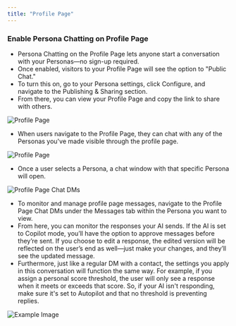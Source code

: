 ```yaml
---
title: "Profile Page"
---
```


### Enable Persona Chatting on Profile Page


- Persona Chatting on the Profile Page lets anyone start a conversation with your Personas—no sign-up required.
- Once enabled, visitors to your Profile Page will see the option to "Public Chat."
- To turn this on, go to your Persona settings, click Configure, and navigate to the Publishing & Sharing section.
- From there, you can view your Profile Page and copy the link to share with others.


![Profile Page](/images/brand1.png)


- When users navigate to the Profile Page, they can chat with any of the Personas you've made visible through the profile page.


![Profile Page](/images/brand2.png)


- Once a user selects a Persona, a chat window with that specific Persona will open.


![Profile Page Chat DMs](/images/brand3.png)


- To monitor and manage profile page messages, navigate to the Profile Page Chat DMs under the Messages tab within the Persona you want to view.
- From here, you can monitor the responses your AI sends. If the AI is set to Copilot mode, you’ll have the option to approve messages before they’re sent. If you choose to edit a response, the edited version will be reflected on the user’s end as well—just make your changes, and they’ll see the updated message.
- Furthermore, just like a regular DM with a contact, the settings you apply in this conversation will function the same way. For example, if you assign a personal score threshold, the user will only see a response when it meets or exceeds that score. So, if your AI isn't responding, make sure it's set to Autopilot and that no threshold is preventing replies.


![Example Image](/images/brand4.png)
